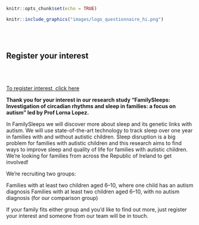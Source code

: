 
```r
knitr::opts_chunk$set(echo = TRUE)
```

```r
knitr::include_graphics("images/logo_questionnaire_hi.png")
```

<br><br> <!-- Add two line breaks -->

##  Register your interest 

<br><br> <!-- Add two line breaks -->

[To register interest, click here](https://www.familygenomics.maynoothuniversity.ie/participate)

**Thank you for your interest in our research study “FamilySleeps: Investigation of circadian rhythms and sleep in families: a focus on autism” led by Prof Lorna Lopez.**

In FamilySleeps we will discover more about sleep and its genetic links with autism. We will use state-of-the-art technology to track sleep over one year in families with and without autistic children. Sleep disruption is a big problem for families with autistic children and this research aims to find ways to improve sleep and quality of life for families with autistic children.
We’re looking for families from across the Republic of Ireland to get involved!
 
We’re recruiting two groups:
 
Families with at least two children aged 6–10, where one child has an autism diagnosis
Families with at least two children aged 6–10, with no autism diagnosis (for our comparison group)
 
If your family fits either group and you’d like to find out more, just register your interest and someone from our team will be in touch.